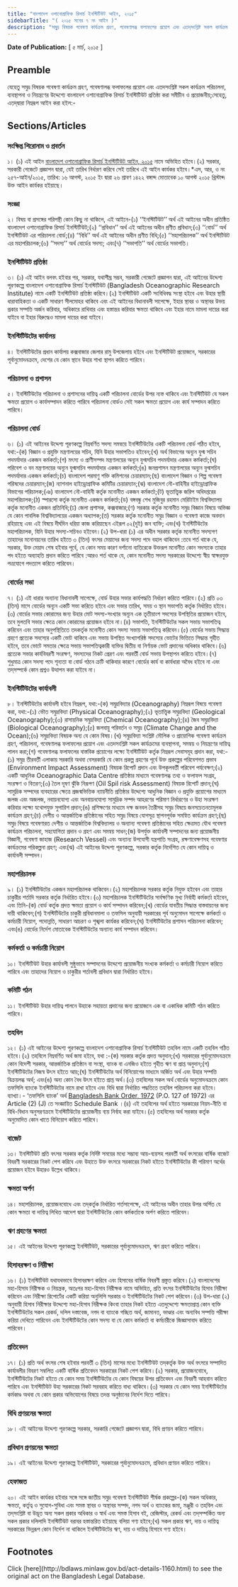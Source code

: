 ```yaml
---
title: "বাংলাদেশ ওশানোগ্রাফিক রিসার্চ ইনস্টিটিউট আইন, ২০১৫"
sidebarTitle: "( ২০১৫ সনের ৭ নং আইন )"
description: "সমুদ্র বিষয়ক গবেষণা কার্যক্রম গ্রহণ, গবেষণালব্ধ ফলাফলের প্রয়োগ এবং এতদ্‌সংশ্লিষ্ট সকল কার্যক্রম পরিচালনা, ব্যবস্থাপনা ও নিয়ন্ত্রণের উদ্দেশ্যে বাংলাদেশ ওশানোগ্রাফিকরিসার্চ ইনস্টিটিউট প্রতিষ্ঠার উদ্দেশ্যে প্রণীত আইন"
---
```


**Date of Publication:** [ ৫ মার্চ, ২০১৫ ]

## Preamble

যেহেতু সমুদ্র বিষয়ক গবেষণা কার্যক্রম গ্রহণ, গবেষণালব্ধ ফলাফলের প্রয়োগ এবং এতদসংশ্লিষ্ট সকল কার্যক্রম পরিচালনা, ব্যবস্থাপনা ও নিয়ন্ত্রণের উদ্দেশ্যে বাংলাদেশ ওশানোগ্রাফিক রিসার্চ ইনস্টিটিউট প্রতিষ্ঠা করা সমীচীন ও প্রয়োজনীয়;সেহেতু, এতদ্‌দ্বারা নিম্নরূপ আইন করা হইল:-

## Sections/Articles

### সংক্ষিপ্ত শিরোনাম ও প্রবর্তন

১। (১) এই আইন [বাংলাদেশ ওশানোগ্রাফিক রিসার্চ ইনস্টিটিউট আইন, ২০১৫](/laws/volume-45/act-1160 "বাংলাদেশ ওশানোগ্রাফিক রিসার্চ ইনস্টিটিউট আইন, ২০১৫") নামে অভিহিত হইবে।(২) সরকার, সরকারী গেজেটে প্রজ্ঞাপন দ্বারা, যেই তারিখ নির্ধারণ করিবে সেই তারিখে এই আইন কার্যকর হইবে।\*এস, আর, ও নং ২৫৭-আইন/২০১৫, তারিখ: ১৬ আগস্ট, ২০১৫ ইং দ্বারা ২৬ শ্রাবণ ১৪২২ বঙ্গাব্দ মোতাবেক ১০ আগস্ট ২০১৫ খ্রিস্টাব্দ উক্ত আইন কার্যকর হইয়াছে।

### সংজ্ঞা

২। বিষয় বা প্রসঙ্গের পরিপন্থী কোন কিছু না থাকিলে, এই আইনে-(১) ‘‘ইনস্টিটিউট’’ অর্থ এই আইনের অধীন প্রতিষ্ঠিত বাংলাদেশ ওশানোগ্রাফিক রিসার্চ ইনস্টিটিউট;(২) ‘‘প্রবিধান’’ অর্থ এই আইনের অধীন প্রণীত প্রবিধান;(৩) ‘‘বোর্ড’’ অর্থ ইনস্টিটিউট এর পরিচালনা বোর্ড;(৪) ‘‘বিধি’’ অর্থ এই আইনের অধীন প্রণীত বিধি;(৫) ‘‘মহাপরিচালক’’ অর্থ ইনস্টিটিউট এর মহাপরিচালক;(৬) ‘‘সদস্য’’ অর্থ বোর্ডের সদস্য; এবং(৭) ‘‘সভাপতি’’ অর্থ বোর্ডের সভাপতি।

### ইনস্টিটিউট প্রতিষ্ঠা

৩। (১) এই আইন বলবৎ হইবার পর, সরকার, যথাশীঘ্র সম্ভব, সরকারী গেজেটে প্রজ্ঞাপন দ্বারা, এই আইনের উদ্দেশ্য পূরণকল্পে বাংলাদেশ ওশানোগ্রাফিক রিসার্চ ইনস্টিটিউট (Bangladesh Oceanographic Research Institute) নামে একটি ইনস্টিটিউট প্রতিষ্ঠা করিবে।(২) ইনস্টিটিউট একটি সংবিধিবদ্ধ সংস্থা হইবে এবং উহার স্থায়ী ধারাবাহিকতা ও একটি সাধারণ সীলমোহর থাকিবে এবং এই আইনের বিধানাবলী সাপেক্ষে, ইহার স্থাবর ও অস্থাবর উভয় প্রকার সম্পত্তি অর্জন করিবার, অধিকারে রাখিবার এবং হস্তান্তর করিবার ক্ষমতা থাকিবে এবং ইহার নামে মামলা দায়ের করা যাইবে বা ইহার বিরুদ্ধেও মামলা দায়ের করা যাইবে।

### ইনস্টিটিউটের কার্যালয়

৪। ইনস্টিটিউটের প্রধান কার্যালয় কক্সবাজার জেলার রামু উপজেলায় হইবে এবং ইনস্টিটিউট প্রয়োজনে, সরকারের পূর্বানুমোদনক্রমে, দেশের যে কোন স্থানে উহার শাখা স্থাপন করিতে পারিবে।

### পরিচালনা ও প্রশাসন

৫। ইনস্টিটিউটের পরিচালনা ও প্রশাসনের দায়িত্ব একটি পরিচালনা বোর্ডের উপর ন্যস্ত থাকিবে এবং ইনস্টিটিউট যে সকল ক্ষমতা প্রয়োগ ও কার্যসম্পাদন করিতে পারিবে পরিচালনা বোর্ডও সেই সকল ক্ষমতা প্রয়োগ এবং কার্য সম্পাদন করিতে পারিবে।

### পরিচালনা বোর্ড

৬। (১) এই আইনের উদ্দেশ্য পূরণকল্পে নিম্নবর্ণিত সদস্য সমন্বয়ে ইনস্টিটিউটের একটি পরিচালনা বোর্ড গঠিত হইবে, যথা:-(ক) বিজ্ঞান ও প্রযুক্তি মন্ত্রণালয়ের সচিব, যিনি উহার সভাপতিও হইবেন;(খ) অর্থ বিভাগের অন্যূন যুগ্ম সচিব পদমর্যাদার একজন কর্মকর্তা;(গ) মৎস্য ও প্রাণীসম্পদ মন্ত্রণালয়ের অন্যূন যুগ্মসচিব পদমর্যাদার একজন কর্মকর্তা;(ঘ) পরিবেশ ও বন মন্ত্রণালয়ের অন্যূন যুগ্মসচিব পদমর্যাদার একজন কর্মকর্তা;(ঙ) জনপ্রশাসন মন্ত্রণালয়ের অন্যূন যুগ্মসচিব পদমর্যাদার একজন কর্মকর্তা;(চ) বাংলাদেশ পরমাণু শক্তি কমিশনের চেয়ারম্যান;(ছ) বাংলাদেশ বিজ্ঞান ও শিল্প গবেষণা পরিষদের চেয়ারম্যান;(জ) ন্যাশনাল হাইড্রোগ্রাফিক কমিটির চেয়ারম্যান;(ঝ) বাংলাদেশ নৌ-বাহিনীর হাইড্রোগ্রাফিক বিভাগের পরিচালক;(ঞ) বাংলাদেশ নৌ-বাহিনী কর্তৃক মনোনীত একজন কর্মকর্তা;(ট) ভূতাত্ত্বিক জরিপ অধিদপ্তরের মহাপরিচালক;(ঠ) স্পারসো কর্তৃক মনোনীত একজন কর্মকর্তা;(ড) বঙ্গবন্ধু শেখ মুজিবুর রহমান মেরিটাইম বিশ্ববিদ্যালয় কর্তৃক মনোনীত একজন প্রতিনিধি;(ঢ) জেলা প্রশাসক, কক্সবাজার;(ণ) সরকার কর্তৃক মনোনীত সমুদ্র বিজ্ঞান বিষয়ে অভিজ্ঞ যে কোন পাবলিক বিশ্ববিদ্যালয়ের একজন অধ্যাপক;(ত) সরকার কর্তৃক মনোনীত সমুদ্র বিজ্ঞান ও গবেষণা কাজে অবদান রহিয়াছে এবং এই বিষয়ে দীর্ঘদিন ধরিয়া কাজ করিয়াছেন এইরূপ ০২(দুই) জন ব্যক্তি; এবং(থ) ইনস্টিটিউটের মহাপরিচালক, যিনি উহার সদস্য-সচিবও হইবেন।(২) উপ-ধারা (১) এর অধীন সরকার কর্তৃক মনোনীত সদস্যগণ তাহাদের মনোনয়নের তারিখ হইতে ৩ (তিন) বৎসর মেয়াদের জন্য সদস্য পদে বহাল থাকিবেন :তবে শর্ত থাকে যে, সরকার, উক্ত মেয়াদ শেষ হইবার পূর্বে, যে কোন সময় কারণ দর্শানো ব্যতিরেকে উক্তরূপ মনোনীত কোন সদস্যকে তাহার পদ হইতে অব্যাহতি প্রদান করিতে পারিবে :আরও শর্ত থাকে যে, কোন মনোনীত সদস্য সরকারের উদ্দেশ্যে স্বীয় স্বাক্ষরযুক্ত পত্রযোগে পদত্যাগ করিতে পারিবেন।

### বোর্ডের সভা

৭। (১) এই ধারার অন্যান্য বিধানাবলী সাপেক্ষে, বোর্ড উহার সভার কার্যপদ্ধতি নির্ধারণ করিতে পারিবে।(২) প্রতি ০৩ (তিন) মাসে বোর্ডের অন্যূন একটি সভা করিতে হইবে এবং সভার তারিখ, সময় ও স্থান সভাপতি কর্তৃক নির্ধারিত হইবে।(৩) বোর্ডের সভার কোরামের জন্য উহার মোট সদস্য-সংখ্যার অন্যূন এক তৃতীয়াংশ সদস্যের উপস্থিতির প্রয়োজন হইবে, তবে মুলতবি সভার ক্ষেত্রে কোন কোরামের প্রয়োজন হইবে না।(৪) সভাপতি, ইনস্টিটিউটের সকল সভায় সভাপতিত্ব করিবেন এবং তাহার অনুপস্থিতিতে তদকর্তৃক মনোনীত কোন সদস্য সভায় সভাপতিত্ব করিবেন।(৫) বোর্ডের সভায় সিদ্ধান্ত গ্রহণে প্রত্যেক সদস্যের একটি ভোট থাকিবে এবং সভায় উপস্থিত সংখ্যাগরিষ্ঠ সদস্যের ভোটের ভিত্তিতে সিদ্ধান্ত গৃহীত হইবে, তবে ভোটে সমতার ক্ষেত্রে সভায় সভাপতিত্বকারী ব্যক্তির দ্বিতীয় বা নির্ণায়ক ভোট প্রদানের অধিকার থাকিবে।(৬) প্রত্যেক সভার কার্যবিবরণী সংরক্ষণ, সদস্যদের নিকট প্রেরণ এবং পরবর্তী বোর্ড সভায় উপস্থাপন করিতে হইবে।(৭) শুধুমাত্র কোন সদস্য পদে শূন্যতা বা বোর্ড গঠনে ক্রটি থাকিবার কারণে বোর্ডের কার্য বা কার্যধারা অবৈধ হইবে না এবং তদ্‌সম্পর্কে কোন প্রশ্নও উত্থাপন করা যাইবে না।

### ইনস্টিটিউটের কার্যাবলী

৮। ইনস্টিটিউটের কার্যাবলী হইবে নিম্নরূপ, যথা:-(ক) সমুদ্রবিদ্যার (Oceanography) নিম্নরূপ বিষয়ে গবেষণা করা, যথা:-(১) ভৌত সমুদ্রবিদ্যা (Physical Oceanography);(২) ভূতাত্ত্বিক সমুদ্রবিদ্যা (Geological Oceanography);(৩) রাসায়নিক সমুদ্রবিদ্যা (Chemical Oceanography);(৪) জৈব সমুদ্রবিদ্যা (Biological Oceanography);(৫) জলবায়ু পরিবর্তন ও সমুদ্র (Climate Change and the Ocean);(৬) সমুদ্রবিদ্যা বিষয়ক অন্য যে কোন বিষয়।(খ) সমুদ্রবিদ্যা সংশ্লিষ্ট মৌলিক ও প্রায়োগিক গবেষণা কার্যক্রম গ্রহণ, পরিচালনা, গবেষণালব্ধ ফলাফলের প্রয়োগ এবং এতদসংশ্লিষ্ট সকল কার্যক্রমের ব্যবস্থাপনা, সমন্বয় ও নিয়ন্ত্রণের দায়িত্ব পালন করা;(গ) গবেষণালব্ধ ফলাফলের বাস্তবিক প্রয়োগের লক্ষ্যে ইনস্টিটিউট কর্তৃক নিম্নরূপ সেবাসমূহ প্রদান করা, যথা:-(১) সমুদ্র তীরবর্তী এলাকায় সরকারি অথবা বেসরকারি যে কোন প্রকল্প গ্রহণের পূর্বে উক্ত প্রকল্পের পরিবেশগত প্রভাব (Environment Impact Assessment) বিষয়ক রিপোর্ট প্রদান এবং উপকূলবর্তী পরিবেশ পর্যবেক্ষণ;(২) একটি আধুনিক Oceanographic Data Centre প্রতিষ্ঠার মাধ্যমে গবেষণালব্ধ তথ্য ও ফলাফল সংগ্রহ, সংরক্ষণ ও বিতরণ;(৩) তৈল দূষণ ঝুঁকি নিরূপণ (Oil Spil risk Assessment) বিষয়ক রিপোর্ট প্রদান;(ঘ) সামুদ্রিক সম্পদের ব্যবহারের ক্ষেত্রে প্রজন্মভিত্তিক ন্যায়নীতি প্রতিষ্ঠার উদ্দেশ্যে আধুনিক বিজ্ঞান ও প্রযুক্তি প্রয়োগের মাধ্যমে জলজ এবং অজলজ, নবায়নযোগ্য এবং অনবায়নযোগ্য সামুদ্রিক সম্পদ আহরণের পরিমাণ নির্ধারণের ও উহা সংরক্ষণ করিবার লক্ষ্যে যথোপযুক্ত সুপারিশ প্রদান;(ঙ) প্রশিক্ষণের মাধ্যমে দক্ষ জনবল তৈরীসহ সমুদ্র বিষয়ে জনসচেতনতামূলক কার্যক্রম গ্রহণ;(চ) দেশীয় ও আন্তর্জাতিক প্রতিষ্ঠানের সহিত সমুদ্র বিষয়ে যোগসূত্র স্থাপনপূর্বক সমন্বিত কার্যক্রম গ্রহণ;(ছ) সমুদ্র বিষয়ে গবেষণারত দেশীয় ও আন্তর্জাতিক বিশ্ববিদ্যালয় ও অন্যান্য গবেষণা প্রতিষ্ঠানের সহিত ক্ষেত্রমত যৌথ গবেষণা কার্যক্রম পরিচালনা, সহযোগিতা প্রদান ও গ্রহণ এবং সমন্বয় সাধন;(জ) উপর্যুক্ত কার্যাবলী সম্পাদনের জন্য প্রয়োজনীয় বিজ্ঞানী, গবেষণা জাহাজ (Research Vessel) এবং অন্যান্য উপযোগী যন্ত্রপাতি সংগ্রহ, রক্ষণাবেক্ষণসহ গবেষণার কার্যক্রমের পরিকল্পনা গ্রহণ; এবং(ঝ) এই আইনের উদ্দেশ্য পূরণকল্পে, সরকার কর্তৃক নির্দেশিত যে কোন দায়িত্ব ও কার্যাবলী সম্পাদন।

### মহাপরিচালক

৯। (১) ইনস্টিটিউটের একজন মহাপরিচালক থাকিবেন।(২) মহাপরিচালক সরকার কর্তৃক নিযুক্ত হইবেন এবং তাহার চাকুরীর শর্তাদি সরকার কর্তৃক নির্ধারিত হইবে।(৩) মহাপরিচালক ইনস্টিটিউটের সার্বক্ষণিক মুখ্য নির্বাহী কর্মকর্তা হইবেন, এবং তিনি-(ক) বোর্ড কর্তৃক প্রদত্ত ক্ষমতা প্রয়োগ ও কার্য সম্পাদন করিবেন;(খ) বোর্ডের যাবতীয় সিদ্ধান্ত বাস্তবায়নের জন্য দায়ী থাকিবেন;(গ) ইনস্টিটিউটের চাকুরী প্রবিধানমালা ও তফসিল অনুযায়ী সরকারের পূর্ব অনুমোদন সাপেক্ষে কর্মকর্তা ও কর্মচারী নিয়োগ, পদোন্নতি, সাধারণ আচরণ ও শৃঙ্খলা কার্যকর করিবেন;(ঘ) ইনস্টিটিউটের প্রশাসন পরিচালনা করিবেন; এবং(ঙ) বোর্ডের নির্দেশ মোতাবেক ইনস্টিটিউটের অন্যান্য কার্য সম্পাদন করিবেন।

### কর্মকর্তা ও কর্মচারী নিয়োগ

১০। ইনস্টিটিউট উহার কার্যাবলী সুষ্ঠুভাবে সম্পাদনের উদ্দেশ্যে প্রয়োজনীয় সংখ্যক কর্মকর্তা ও কর্মচারী নিয়োগ করিতে পারিবে এবং তাহাদের নিয়োগ ও চাকুরীর শর্তাবলী প্রবিধান দ্বারা নির্ধারিত হইবে।

### কমিটি গঠন

১১। ইনস্টিটিউট উহার দায়িত্ব পালনে উহাকে সহায়তা প্রদানের জন্য প্রয়োজনে এক বা একাধিক কমিটি গঠন করিতে পারিবে।

### তহবিল

১২। (১) এই আইনের উদ্দেশ্য পূরণকল্পে বাংলাদেশ ওশানোগ্রাফিক রিসার্চ ইনস্টিটিউট তহবিল নামে একটি তহবিল গঠিত হইবে।(২) তহবিলে নিম্নবর্ণিত অর্থ জমা হইবে, যথা :-(ক) সরকার কর্তৃক প্রদত্ত অনুদান;(খ) সরকারের পূর্বানুমোদনক্রমে কোন বিদেশী সরকার, আন্তর্জাতিক প্রতিষ্ঠান বা সংস্থা, ব্যাংক বা এনজিও হইতে গৃহীত ঋণ বা প্রাপ্ত অনুদান;(গ) ইনস্টিটিউটের নিজস্ব উৎস হইতে আয়;(ঘ) ইনস্টিটিউটের অর্থ বিনিয়োগের মাধ্যমে অর্জিত অর্থ এবং উহার সম্পত্তি বিক্রয়লব্ধ অর্থ; এবং(ঙ) অন্য কোন বৈধ উৎস হইতে প্রাপ্ত অর্থ।(৩) তহবিলের সকল অর্থ বোর্ডের অনুমোদনক্রমে কোন তফসিলি ব্যাংকে ইনস্টিটিউটের নামে রাখা হইবে এবং বিধি দ্বারা নির্ধারিত পদ্ধতিতে তহবিল পরিচালনা করা হইবে।ব্যাখ্যা।- ‘তফসিলি ব্যাংক’ অর্থ [Bangladesh Bank Order, 1972](/laws/volume-16/act-415 "Bangladesh Bank Order, 1972 ") (P.O. 127 of 1972) এর Article (2) (J) তে সংজ্ঞায়িত Schedule Bank ।(৪) এই তহবিলের অর্থ হইতে সরকারের নিয়ম-নীতি বা বিধি-বিধান অনুসরণক্রমে ইনস্টিটিউটের প্রয়োজনীয় ব্যয় নির্বাহ করা যাইবে।(৫) তহবিলের অর্থ সরকার কর্তৃক অনুমোদিত কোন খাতে বিনিয়োগ করিতে পারিবে।

### বাজেট

১৩। ইনস্টিটিউট প্রতি বৎসর সরকার কর্তৃক নির্দিষ্ট সময়ের মধ্যে সম্ভাব্য আয়-ব্যয়সহ পরবর্তী অর্থ বৎসরের বার্ষিক বাজেট বিবরণী সরকারের নিকট পেশ করিবে এবং উহাতে উক্ত বৎসরে সরকারের নিকট হইতে ইনস্টিটিউটের কী পরিমাণ অর্থের প্রয়োজন হইবে উহারও উল্লেখ থাকিবে।

### ক্ষমতা অর্পণ

১৪। মহাপরিচালক, প্রয়োজনবোধে এবং তদ্‌কর্তৃক নির্ধারিত শর্তসাপেক্ষে, এই আইনের অধীন তাহার উপর অর্পিত যে কোন ক্ষমতা বা দায়িত্ব লিখিত আদেশ দ্বারা ইনস্টিটিউটের কোন কর্মকর্তাকে অর্পণ করিতে পারিবেন।

### ঋণ গ্রহণের ক্ষমতা

১৫। এই আইনের উদ্দেশ্য পূরণকল্পে ইনস্টিটিউট, সরকারের পূর্বানুমোদনক্রমে, ঋণ গ্রহণ করিতে পারিবে।

### হিসাবরক্ষণ ও নিরীক্ষা

১৬। (১) ইনস্টিটিউট যথাযথভাবে হিসাবরক্ষণ করিবে এবং হিসাবের বার্ষিক বিবরণী প্রস্তুত করিবে।(২) বাংলাদেশের মহা-হিসাব নিরীক্ষক ও নিয়ন্ত্রক, অতঃপর মহা-হিসাব নিরীক্ষক নামে অভিহিত, প্রতি বৎসর ইনস্টিটিউটের হিসাব নিরীক্ষা করিবেন এবং নিরীক্ষা রিপোর্টের একটি করিয়া অনুলিপি সরকার ও ইনস্টিটিউটের নিকট পেশ করিবেন।(৩) উপ-ধারা (২) অনুযায়ী হিসাব নিরীক্ষার উদ্দেশ্যে মহা-হিসাব নিরীক্ষক কিংবা তাহার নিকট হইতে এতদুদ্দেশ্যে ক্ষমতাপ্রাপ্ত কোন ব্যক্তি ইনস্টিটিউটের সকল রেকর্ড, দলিল দস্তাবেজ, নগদ বা ব্যাংকে গচ্ছিত অর্থ, জামানত, ভাণ্ডার এবং অন্যবিধ সম্পত্তি পরীক্ষা করিয়া দেখিতে পারিবেন এবং ইনস্টিটিউটের কোন সদস্য বা যে কোন কর্মকর্তা বা কর্মচারীকে জিজ্ঞাসাবাদ করিতে পারিবেন।

### প্রতিবেদন

১৭। (১) প্রতি অর্থ বৎসর শেষ হইবার পরবর্তী ৩ (তিন) মাসের মধ্যে ইনস্টিটিউট তদ্‌কর্তৃক উক্ত অর্থ বৎসরে সম্পাদিত কার্যাবলীর বিবরণ সম্বলিত একটি বার্ষিক প্রতিবেদন সরকারের নিকট পেশ করিবে।(২) সরকার, প্রয়োজনবোধে, ইনস্টিটিউটের নিকট হইতে যে কোন সময় ইনস্টিটিউটের যে কোন বিষয়ের উপর প্রতিবেদন এবং বিবরণী আহবান করিতে পারিবে এবং ইনস্টিটিউট উহা সরকারের নিকট সরবরাহ করিতে বাধ্য থাকিবে।(৩) সরকার যে কোন সময় ইনস্টিটিউটের কর্মকাণ্ড অথবা যে কোন প্রকার অভিযোগের বিষয়ে তদন্ত অনুষ্ঠানের নির্দেশ দিতে পারিবে।

### বিধি প্রণয়নের ক্ষমতা

১৮। এই আইনের উদ্দেশ্য পূরণকল্পে সরকার, সরকারি গেজেটে প্রজ্ঞাপন দ্বারা, বিধি প্রণয়ন করিতে পারিবে।

### প্রবিধান প্রণয়নের ক্ষমতা

১৯। এই আইনের উদ্দেশ্য পূরণকল্পে ইনস্টিটিউট, সরকারের পূর্বানুমোদনক্রমে, প্রবিধান প্রণয়ন করিতে পারিবে।

### হেফাজত

২০। এই আইন কার্যকর হইবার সঙ্গে সঙ্গে জাতীয় সমুদ্র গবেষণা ইনস্টিটিউট শীর্ষক প্রকল্পের-(ক) সকল অধিকার, ক্ষমতা, কর্তৃত্ব ও সুযোগ-সুবিধা এবং সমস্ত স্থাবর ও অস্থাবর সম্পদ, নগদ অর্থ ও ব্যাংকের জমা, মঞ্জুরী ও তহবিল এবং তদ্‌সংশ্লিষ্ট বা উদ্ভূত অন্য সকল প্রকার অধিকার ও স্বার্থ এবং সমস্ত হিসাব বই, রেজিস্টার, রেকর্ড এবং তদ্‌সম্পর্কিত অন্য সকল প্রকার দলিলাদি ইনস্টিটিউট বরাবর হস্তান্তরিত হইয়াছে বলিয়া গণ্য হইবে;(খ) সকল প্রকার ঋণ, দায় ও দায়িত্ব সরকারের ভিন্নরূপ কোন নির্দেশ না থাকিলে ইনস্টিটিউটের ঋণ, দায় ও দায়িত্ব হিসাবে গণ্য হইবে।

## Footnotes

<Note>
  Click [here](http://bdlaws.minlaw.gov.bd/act-details-1160.html) to see the original act on the Bangladesh Legal Database.
</Note>
